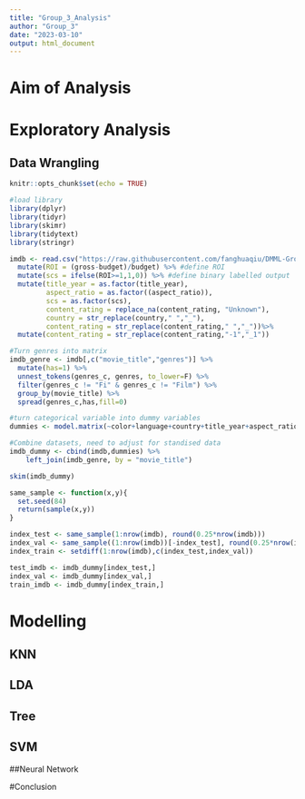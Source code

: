 ```yaml
---
title: "Group_3_Analysis"
author: "Group_3"
date: "2023-03-10"
output: html_document
---
```

# Aim of Analysis

# Exploratory Analysis

## Data Wrangling
```r
knitr::opts_chunk$set(echo = TRUE)

#load library
library(dplyr)
library(tidyr)
library(skimr)
library(tidytext)
library(stringr)
```

```r
imdb <- read.csv("https://raw.githubusercontent.com/fanghuaqiu/DMML-Group-3/main/group_3.csv",na.strings = "") %>%
  mutate(ROI = (gross-budget)/budget) %>% #define ROI
  mutate(scs = ifelse(ROI>=1,1,0)) %>% #define binary labelled output
  mutate(title_year = as.factor(title_year),
         aspect_ratio = as.factor((aspect_ratio)),
         scs = as.factor(scs),
         content_rating = replace_na(content_rating, "Unknown"),
         country = str_replace(country," ","_"),
         content_rating = str_replace(content_rating," ","_"))%>%
  mutate(content_rating = str_replace(content_rating,"-1","_1"))
```


```r
#Turn genres into matrix
imdb_genre <- imdb[,c("movie_title","genres")] %>%
  mutate(has=1) %>%
  unnest_tokens(genres_c, genres, to_lower=F) %>%
  filter(genres_c != "Fi" & genres_c != "Film") %>%
  group_by(movie_title) %>%
  spread(genres_c,has,fill=0)

#turn categorical variable into dummy variables
dummies <- model.matrix(~color+language+country+title_year+aspect_ratio+content_rating,data=imdb)[,-1]

#Combine datasets, need to adjust for standised data
imdb_dummy <- cbind(imdb,dummies) %>%
    left_join(imdb_genre, by = "movie_title")

skim(imdb_dummy)
```


```r
same_sample <- function(x,y){
  set.seed(84)
  return(sample(x,y))
}

index_test <- same_sample(1:nrow(imdb), round(0.25*nrow(imdb)))
index_val <- same_sample((1:nrow(imdb))[-index_test], round(0.25*nrow(imdb)))
index_train <- setdiff(1:nrow(imdb),c(index_test,index_val))

test_imdb <- imdb_dummy[index_test,]
index_val <- imdb_dummy[index_val,]
train_imdb <- imdb_dummy[index_train,]
```

# Modelling

## KNN

## LDA

## Tree

## SVM

##Neural Network

#Conclusion


